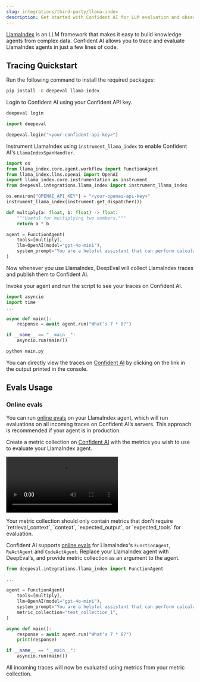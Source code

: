 ```yaml
---
slug: integrations/third-party/llama-index
description: Get started with Confident AI for LLM evaluation and observability
---
```


[LlamaIndex](https://www.llamaindex.ai/) is an LLM framework that makes it easy to build knowledge agents from complex data. Confident AI allows you to trace and evaluate LlamaIndex agents in just a few lines of code.

## Tracing Quickstart

<Steps>

<Step title="Install Dependencies">

Run the following command to install the required packages:

```bash
pip install -U deepeval llama-index
```

</Step>

<Step title="Setup Confident AI Key">

Login to Confident AI using your Confident API key.

<CodeBlocks>

<CodeBlock language="bash">

```bash
deepeval login
```

</CodeBlock>

<CodeBlock language="python">

```python
import deepeval

deepeval.login("<your-confident-api-key>")

```

</CodeBlock>

</CodeBlocks>

</Step>

<Step title="Configure LlamaIndex">

Instrument LlamaIndex using `instrument_llama_index` to enable Confident AI's `LlamaIndexSpanHandler`.

```python main.py {8}
import os
from llama_index.core.agent.workflow import FunctionAgent
from llama_index.llms.openai import OpenAI
import llama_index.core.instrumentation as instrument
from deepeval.integrations.llama_index import instrument_llama_index

os.environ["OPENAI_API_KEY"] = "<your-openai-api-key>"
instrument_llama_index(instrument.get_dispatcher())

def multiply(a: float, b: float) -> float:
    """Useful for multiplying two numbers."""
    return a * b

agent = FunctionAgent(
    tools=[multiply],
    llm=OpenAI(model="gpt-4o-mini"),
    system_prompt="You are a helpful assistant that can perform calculations.",
)
```

<Note>
  Now whenever you use LlamaIndex, DeepEval will collect LlamaIndex traces and
  publish them to Confident AI.
</Note>

</Step>

<Step title="Run LlamaIndex">

Invoke your agent and run the script to see your traces on Confident AI.

```python main.py
import asyncio
import time
...

async def main():
    response = await agent.run("What's 7 * 8?")

if __name__ == "__main__":
    asyncio.run(main())
```

```bash
python main.py
```

You can directly view the traces on [Confident AI](https://app.confident.ai) by clicking on the link in the output printed in the console.

</Step>

</Steps>

## Evals Usage

### Online evals

You can run [online evals](https://documentation.confident-ai.com/docs/llm-tracing/evaluations) on your LlamaIndex agent, which will run evaluations on all incoming traces on Confident AI’s servers. This approach is recommended if your agent is in production.

<Steps>

<Step title="Create metric collection">

Create a metric collection on [Confident AI](https://app.confident.ai) with the metrics you wish to use to evaluate your LlamaIndex agent.

<video
  src="https://confident-docs.s3.us-east-1.amazonaws.com/integrations%3Acreate-metric-collection.mp4"
  controls
/>

<Warning>
  Your metric collection should only contain metrics that don't require
  `retrieval_context`, `context`, `expected_output`, or `expected_tools` for
  evaluation.
</Warning>
</Step>

<Step title="Run evals">

Confident AI supports [online evals](https://documentation.confident-ai.com/docs/llm-tracing/evaluations) for LlamaIndex's `FunctionAgent`, `ReActAgent` and `CodeActAgent`. Replace your LlamaIndex agent with DeepEval’s, and provide metric collection as an argument to the agent.

```python main.py {1, 9}
from deepeval.integrations.llama_index import FunctionAgent

...

agent = FunctionAgent(
    tools=[multiply],
    llm=OpenAI(model="gpt-4o-mini"),
    system_prompt="You are a helpful assistant that can perform calculations.",
    metric_collection="test_collection_1",
)

async def main():
    response = await agent.run("What's 7 * 8?")
    print(response)

if __name__ == "__main__":
    asyncio.run(main())
```

<Success>
  All incoming traces will now be evaluated using metrics from your metric
  collection.
</Success>

</Step>
</Steps>
